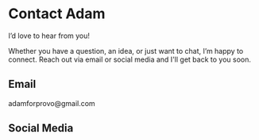 
# Contact Adam

I’d love to hear from you!

Whether you have a question, an idea, or just want to chat, I’m happy to connect. Reach out via email or social media and I'll get back to you soon.

## Email

<p class="text-[1.125em]">adamforprovo@gmail.com</p>

## Social Media

<SocialLinks />

